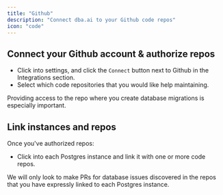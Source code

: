 ```yaml
---
title: "Github"
description: "Connect dba.ai to your Github code repos"
icon: "code"
---
```


## Connect your Github account & authorize repos

- Click into settings, and click the `Connect` button next to Github in the Integrations section.
- Select which code repositories that you would like help maintaining.

<Info>
  Providing access to the repo where you create database migrations is
  especially important.
</Info>

## Link instances and repos

Once you've authorized repos:

- Click into each Postgres instance and link it with one or more code repos.

<Info>
  We will only look to make PRs for database issues discovered in the repos that
  you have expressly linked to each Postgres instance.
</Info>
